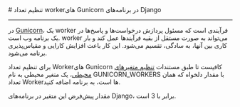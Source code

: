 
<Layout>
# تنظیم تعداد workerهای  Gunicorn در برنامه‌های Django
<hr className="mb-2" />

در <a href="https://gunicorn.org/" className="blue-link">Gunicorn</a>، یک worker فرآیندی است که مسئول پردازش درخواست‌ها و پاسخ‌ها در یک برنامه وب است. worker می‌تواند به صورت مستقل از بقیه فرآیندها عمل کند و بار کاری بین آنها، به سادگی، تقسیم می‌شود. این کار باعث افزایش کارایی و مقیاس‌پذیری برنامه می‌شود.

برای تنظیم تعداد Workerهای Gunicorn کافیست تا طبق مستندات <a href="../../details/envs" className="blue-link">تنظیم متغیرهای محیطی</a>، یک متغیر محیطی به نام <Important>GUNICORN_WORKERS</Important>
با مقدار دلخواه که همان تعداد Workerها است، به برنامه اضافه کنید.


<div className="h-2" />
<Alert variant="info">
<p>
مقدار پیش‌فرض این متغیر در برنامه‌های Django، برابر با 3 است.
</p>
</Alert>

<NextPage next="./set-gunicorn-maxrequest"/>
</Layout>
